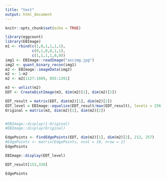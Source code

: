 ```yaml
---
title: "test"
output: html_document
---
```


```r
knitr::opts_chunk$set(echo = TRUE)
```

```r
library(eggcount)
library(EBImage)
m1 <- rbind(c(1,0,1,1,1,1),
            c(0,1,0,0,1,1),
            c(1,1,1,1,0,0))
img1 <- EBImage::readImage("ascimg.jpg")
img2 <- quant_binary_recon(img1)
m2 <- EBImage::imageData(img2)
m2 <- 1-m2
m2 <- m2[1127:1609, 855:1391]
```

```r
m3 <- unlist(m2)
EDT <- CreateDistImage(m3, dim(m2)[1], dim(m2)[2])

EDT_result = matrix(EDT, dim(m2)[1], dim(m2)[2])
EDT_level = EBImage::equalize(EDT_result/max(EDT_result), levels = 256)
Original = matrix(m3, dim(m2)[1], dim(m2)[2])


#EBImage::display(1-Original)
#EBImage::display(Original)

EdgePoints <- FindEdgePoints(EDT, dim(m2)[1], dim(m2)[2], 212, 257)
#EdgePoints <- matrix(EdgePoints, ncol = 10, nrow = 2)
EdgePoints

EBImage::display(EDT_level)
```

```r
EDT_result[153,330]

EdgePoints

```

